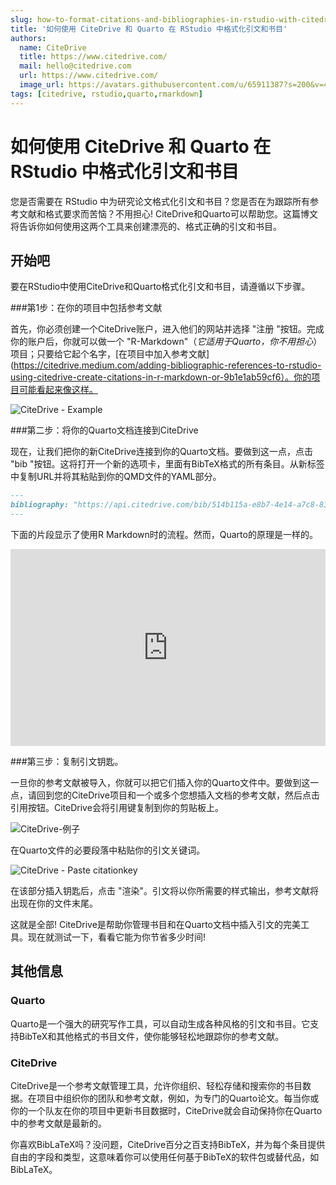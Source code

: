 ```yaml
---
slug: how-to-format-citations-and-bibliographies-in-rstudio-with-citedrive-and-quarto
title: '如何使用 CiteDrive 和 Quarto 在 RStudio 中格式化引文和书目'
authors:
  name: CiteDrive
  title: https://www.citedrive.com/
  mail: hello@citedrive.com
  url: https://www.citedrive.com/
  image_url: https://avatars.githubusercontent.com/u/65911387?s=200&v=4
tags: [citedrive, rstudio,quarto,rmarkdown]
---
```


# 如何使用 CiteDrive 和 Quarto 在 RStudio 中格式化引文和书目


您是否需要在 RStudio 中为研究论文格式化引文和书目？您是否在为跟踪所有参考文献和格式要求而苦恼？不用担心! CiteDrive和Quarto可以帮助您。这篇博文将告诉你如何使用这两个工具来创建漂亮的、格式正确的引文和书目。


## 开始吧

要在RStudio中使用CiteDrive和Quarto格式化引文和书目，请遵循以下步骤。


###第1步：在你的项目中包括参考文献

首先，你必须创建一个CiteDrive账户，进入他们的网站并选择 "注册 "按钮。完成你的账户后，你就可以做一个 "R-Markdown"（*它适用于Quarto，你不用担心*）项目；只要给它起个名字，[在项目中加入参考文献](https://citedrive.medium.com/adding-bibliographic-references-to-rstudio-using-citedrive-create-citations-in-r-markdown-or-9b1e1ab59cf6）。你的项目可能看起来像这样。

![CiteDrive - Example](@site/static/img/tutorial/citedrive_project_example.png)

###第二步：将你的Quarto文档连接到CiteDrive

现在，让我们把你的新CiteDrive连接到你的Quarto文档。要做到这一点，点击 "bib "按钮。这将打开一个新的选项卡，里面有BibTeX格式的所有条目。从新标签中复制URL并将其粘贴到你的QMD文件的YAML部分。


````md
---
bibliography: "https://api.citedrive.com/bib/514b115a-e8b7-4e14-a7c8-83e88337ad12/references.bib?x=eyJpZCI6ICI1MTRiFTE1YS1lOGI3LTRlMTQtYTdjOC04M2U4ODMzN2FkMTIiLCAidXNlciI6ICI5NzgiLCAic2lnbmF0dXJlIjogIjBkZDgzNGM1NDg2YzE2MTRhYTUzZDAyNmI1YjFhZjgxNTg3ODc4NDQ3Yzk1ODQ1ZWI2ZTA5UTQ5YTFlNDdlMGIifQ==.bib"
---
````

下面的片段显示了使用R Markdown时的流程。然而，Quarto的原理是一样的。

<iframe width="100%" height="315" src="https://www.youtube.com/embed/7ON96F0GD-Y" title="YouTube" frameborder="0" allow="accelerometer; autoplay; clipboard-write; encrypted-media; gyroscope; picture-in-picture" allowfullscreen></iframe>

###第三步：复制引文钥匙。

一旦你的参考文献被导入，你就可以把它们插入你的Quarto文件中。要做到这一点，请回到您的CiteDrive项目和一个或多个您想插入文档的参考文献，然后点击引用按钮。CiteDrive会将引用键复制到你的剪贴板上。

![CiteDrive-例子](@site/static/img/tutorial/citedrive_copy_citation.gif)

在Quarto文件的必要段落中粘贴你的引文关键词。

![CiteDrive - Paste citationkey](@site/static/img/tutorial/citedrive_paste_citation_rstudio.gif)


在该部分插入钥匙后，点击 "渲染"。引文将以你所需要的样式输出，参考文献将出现在你的文件末尾。

这就是全部! CiteDrive是帮助你管理书目和在Quarto文档中插入引文的完美工具。现在就测试一下，看看它能为你节省多少时间!

## 其他信息

### Quarto
Quarto是一个强大的研究写作工具，可以自动生成各种风格的引文和书目。它支持BibTeX和其他格式的书目文件，使你能够轻松地跟踪你的参考文献。


### CiteDrive
CiteDrive是一个参考文献管理工具，允许你组织、轻松存储和搜索你的书目数据。在项目中组织你的团队和参考文献，例如，为专门的Quarto论文。每当你或你的一个队友在你的项目中更新书目数据时，CiteDrive就会自动保持你在Quarto中的参考文献是最新的。

你喜欢BibLaTeX吗？没问题，CiteDrive百分之百支持BibTeX，并为每个条目提供自由的字段和类型，这意味着你可以使用任何基于BibTeX的软件包或替代品，如BibLaTeX。
